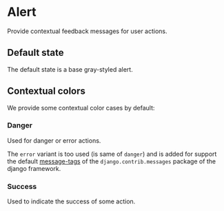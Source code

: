 
<Meta of={AlertStories} />

# Alert

Provide contextual feedback messages for user actions.

## Default state

The default state is a base gray-styled alert.

<Story of={AlertStories.Base} />

<Source of={AlertStories.Base} dark />

## Contextual colors

We provide some contextual color cases by default:

### Danger

Used for danger or error actions.

<Story of={AlertStories.Danger} />

<Source of={AlertStories.Danger} dark />

The `error` variant is too used (is same of `danger`) and is added for support the default [message-tags](https://docs.djangoproject.com/en/5.0/ref/contrib/messages/#message-tags) of the `django.contrib.messages` package of the django framework.

<Story of={AlertStories.Error} />

<Source of={AlertStories.Error} dark />

### Success

Used to indicate the success of some action.

<Story of={AlertStories.Success} />

<Source of={AlertStories.Success} dark />
